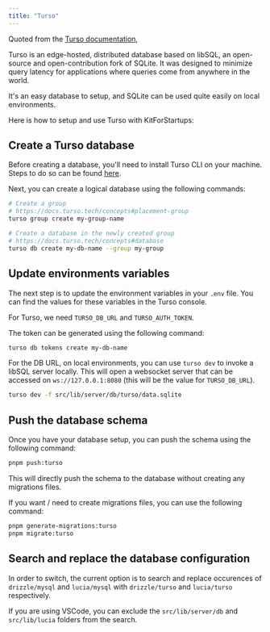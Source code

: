 ```yaml
---
title: "Turso"
---
```



Quoted from the [Turso documentation](https://docs.turso.tech),

<Aside>
  Turso is an edge-hosted, distributed database based on libSQL, an open-source
  and open-contribution fork of SQLite. It was designed to minimize query
  latency for applications where queries come from anywhere in the world.
</Aside>

It's an easy database to setup, and SQLite can be used quite easily on local environments.

Here is how to setup and use Turso with KitForStartups:

## Create a Turso database

Before creating a database, you'll need to install Turso CLI on your machine. Steps to do so can be found [here](https://docs.turso.tech/tutorials/get-started-turso-cli/step-01-installation).

Next, you can create a logical database using the following commands:

```bash
# Create a group
# https://docs.turso.tech/concepts#placement-group
turso group create my-group-name

# Create a database in the newly created group
# https://docs.turso.tech/concepts#database
turso db create my-db-name --group my-group
```

## Update environments variables

The next step is to update the environment variables in your `.env` file. You can find the values for these variables in the Turso console.

For Turso, we need `TURSO_DB_URL` and `TURSO_AUTH_TOKEN`.

The token can be generated using the following command:

```bash
turso db tokens create my-db-name
```

For the DB URL, on local environments, you can use `turso dev` to invoke a libSQL server locally. This will open a websocket server that can be accessed on `ws://127.0.0.1:8080` (this will be the value for `TURSO_DB_URL`).

```bash
turso dev -f src/lib/server/db/turso/data.sqlite
```

## Push the database schema

Once you have your database setup, you can push the schema using the following command:

```bash
pnpm push:turso
```

This will directly push the schema to the database without creating any migrations files.

If you want / need to create migrations files, you can use the following command:

```bash
pnpm generate-migrations:turso
pnpm migrate:turso
```

## Search and replace the database configuration

In order to switch, the current option is to search and replace occurences of `drizzle/mysql` and `lucia/mysql` with `drizzle/turso` and `lucia/turso` respectively.

If you are using VSCode, you can exclude the `src/lib/server/db` and `src/lib/lucia` folders from the search.
